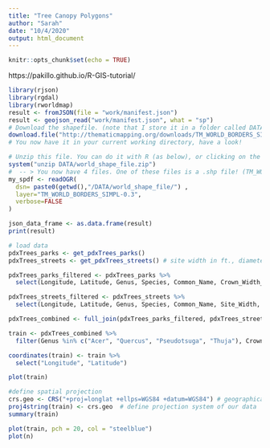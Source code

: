 ```yaml
---
title: "Tree Canopy Polygons"
author: "Sarah"
date: "10/4/2020"
output: html_document
---
```


```r
knitr::opts_chunk$set(echo = TRUE)
```

https://pakillo.github.io/R-GIS-tutorial/

```r
library(rjson)
library(rgdal)
library(rworldmap)
result <- fromJSON(file = "work/manifest.json")
result <- geojson_read("work/manifest.json", what = "sp")
# Download the shapefile. (note that I store it in a folder called DATA. You have to change that if needed.)
download.file("http://thematicmapping.org/downloads/TM_WORLD_BORDERS_SIMPL-0.3.zip" , destfile="DATA/world_shape_file.zip")
# You now have it in your current working directory, have a look!

# Unzip this file. You can do it with R (as below), or clicking on the object you downloaded.
system("unzip DATA/world_shape_file.zip")
#  -- > You now have 4 files. One of these files is a .shp file! (TM_WORLD_BORDERS_SIMPL-0.3.shp)
my_spdf <- readOGR( 
  dsn= paste0(getwd(),"/DATA/world_shape_file/") , 
  layer="TM_WORLD_BORDERS_SIMPL-0.3",
  verbose=FALSE
)

json_data_frame <- as.data.frame(result)
print(result)
```

```r
# load data
pdxTrees_parks <- get_pdxTrees_parks()
pdxTrees_streets <- get_pdxTrees_streets() # site width in ft., diameter in in.

pdxTrees_parks_filtered <- pdxTrees_parks %>%
  select(Longitude, Latitude, Genus, Species, Common_Name, Crown_Width_NS, Crown_Width_EW, Crown_Base_Height, Condition)

pdxTrees_streets_filtered <- pdxTrees_streets %>%
  select(Longitude, Latitude, Genus, Species, Common_Name, Site_Width, Condition)

pdxTrees_combined <- full_join(pdxTrees_parks_filtered, pdxTrees_streets_filtered)

train <- pdxTrees_combined %>%
  filter(Genus %in% c("Acer", "Quercus", "Pseudotsuga", "Thuja"), Crown_Width_NS >= 20)

coordinates(train) <- train %>%
  select("Longitude", "Latitude")

plot(train)
```

```r
#define spatial projection
crs.geo <- CRS("+proj=longlat +ellps=WGS84 +datum=WGS84") # geographical, datum WGS84
proj4string(train) <- crs.geo  # define projection system of our data
summary(train)

plot(train, pch = 20, col = "steelblue")
plot(n)
```

